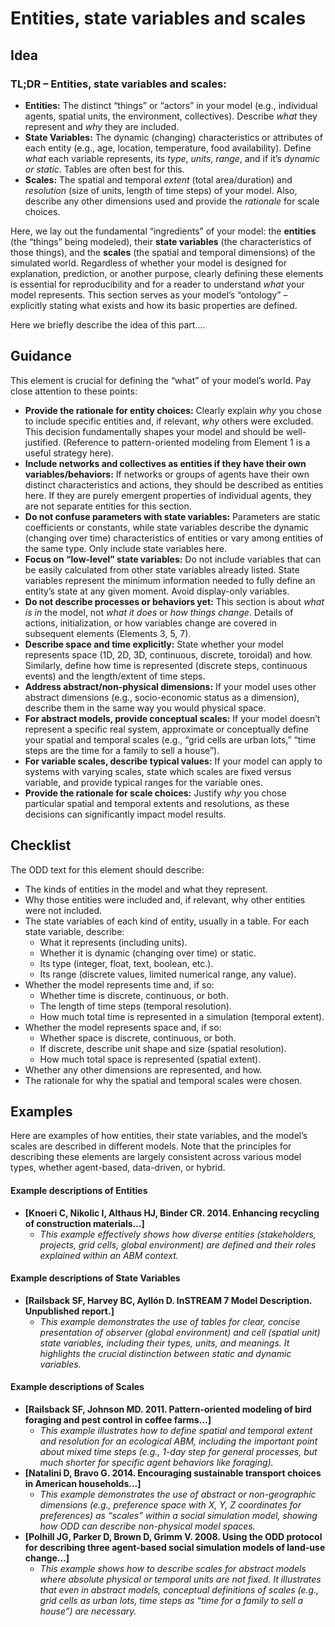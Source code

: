 # Entities, state variables and scales

## Idea

::: {.callout-tip}
### TL;DR – Entities, state variables and scales:

*   **Entities:** The distinct "things" or "actors" in your model (e.g., individual agents, spatial units, the environment, collectives). Describe *what* they represent and *why* they are included.
*   **State Variables:** The dynamic (changing) characteristics or attributes of each entity (e.g., age, location, temperature, food availability). Define *what* each variable represents, its *type*, *units*, *range*, and if it's *dynamic or static*. Tables are often best for this.
*   **Scales:** The spatial and temporal *extent* (total area/duration) and *resolution* (size of units, length of time steps) of your model. Also, describe any other dimensions used and provide the *rationale* for scale choices.

:::

Here, we lay out the fundamental "ingredients" of your model: the **entities** (the "things" being modeled), their **state variables** (the characteristics of those things), and the **scales** (the spatial and temporal dimensions) of the simulated world. Regardless of whether your model is designed for explanation, prediction, or another purpose, clearly defining these elements is essential for reproducibility and for a reader to understand *what* your model represents. This section serves as your model's "ontology" – explicitly stating what exists and how its basic properties are defined.

Here we briefly describe the idea of this part....

## Guidance

This element is crucial for defining the "what" of your model's world. Pay close attention to these points:

*   **Provide the rationale for entity choices:** Clearly explain *why* you chose to include specific entities and, if relevant, *why* others were excluded. This decision fundamentally shapes your model and should be well-justified. (Reference to pattern-oriented modeling from Element 1 is a useful strategy here).
*   **Include networks and collectives as entities if they have their own variables/behaviors:** If networks or groups of agents have their own distinct characteristics and actions, they should be described as entities here. If they are purely emergent properties of individual agents, they are not separate entities for this section.
*   **Do not confuse parameters with state variables:** Parameters are static coefficients or constants, while state variables describe the dynamic (changing over time) characteristics of entities or vary among entities of the same type. Only include state variables here.
*   **Focus on "low-level" state variables:** Do not include variables that can be easily calculated from other state variables already listed. State variables represent the minimum information needed to fully define an entity's state at any given moment. Avoid display-only variables.
*   **Do not describe processes or behaviors yet:** This section is about *what is in* the model, not *what it does* or *how things change*. Details of actions, initialization, or how variables change are covered in subsequent elements (Elements 3, 5, 7).
*   **Describe space and time explicitly:** State whether your model represents space (1D, 2D, 3D, continuous, discrete, toroidal) and how. Similarly, define how time is represented (discrete steps, continuous events) and the length/extent of time steps.
*   **Address abstract/non-physical dimensions:** If your model uses other abstract dimensions (e.g., socio-economic status as a dimension), describe them in the same way you would physical space.
*   **For abstract models, provide conceptual scales:** If your model doesn't represent a specific real system, approximate or conceptually define your spatial and temporal scales (e.g., "grid cells are urban lots," "time steps are the time for a family to sell a house").
*   **For variable scales, describe typical values:** If your model can apply to systems with varying scales, state which scales are fixed versus variable, and provide typical ranges for the variable ones.
*   **Provide the rationale for scale choices:** Justify *why* you chose particular spatial and temporal extents and resolutions, as these decisions can significantly impact model results.

## Checklist

The ODD text for this element should describe:

*   The kinds of entities in the model and what they represent.
*   Why those entities were included and, if relevant, why other entities were not included.
*   The state variables of each kind of entity, usually in a table. For each state variable, describe:
    *   What it represents (including units).
    *   Whether it is dynamic (changing over time) or static.
    *   Its type (integer, float, text, boolean, etc.).
    *   Its range (discrete values, limited numerical range, any value).
*   Whether the model represents time and, if so:
    *   Whether time is discrete, continuous, or both.
    *   The length of time steps (temporal resolution).
    *   How much total time is represented in a simulation (temporal extent).
*   Whether the model represents space and, if so:
    *   Whether space is discrete, continuous, or both.
    *   If discrete, describe unit shape and size (spatial resolution).
    *   How much total space is represented (spatial extent).
*   Whether any other dimensions are represented, and how.
*   The rationale for why the spatial and temporal scales were chosen.

## Examples

Here are examples of how entities, their state variables, and the model's scales are described in different models. Note that the principles for describing these elements are largely consistent across various model types, whether agent-based, data-driven, or hybrid.

#### Example descriptions of Entities

*   **[Knoeri C, Nikolic I, Althaus HJ, Binder CR. 2014. Enhancing recycling of construction materials...]**
    *   *This example effectively shows how diverse entities (stakeholders, projects, grid cells, global environment) are defined and their roles explained within an ABM context.*

#### Example descriptions of State Variables

*   **[Railsback SF, Harvey BC, Ayllón D. InSTREAM 7 Model Description. Unpublished report.]**
    *   *This example demonstrates the use of tables for clear, concise presentation of observer (global environment) and cell (spatial unit) state variables, including their types, units, and meanings. It highlights the crucial distinction between static and dynamic variables.*

#### Example descriptions of Scales

*   **[Railsback SF, Johnson MD. 2011. Pattern-oriented modeling of bird foraging and pest control in coffee farms...]**
    *   *This example illustrates how to define spatial and temporal extent and resolution for an ecological ABM, including the important point about mixed time steps (e.g., 1-day step for general processes, but much shorter for specific agent behaviors like foraging).*
*   **[Natalini D, Bravo G. 2014. Encouraging sustainable transport choices in American households...]**
    *   *This example demonstrates the use of abstract or non-geographic dimensions (e.g., preference space with X, Y, Z coordinates for preferences) as "scales" within a social simulation model, showing how ODD can describe non-physical model spaces.*
*   **[Polhill JG, Parker D, Brown D, Grimm V. 2008. Using the ODD protocol for describing three agent-based social simulation models of land-use change...]**
    *   *This example shows how to describe scales for abstract models where absolute physical or temporal units are not fixed. It illustrates that even in abstract models, conceptual definitions of scales (e.g., grid cells as urban lots, time steps as "time for a family to sell a house") are necessary.*  
    